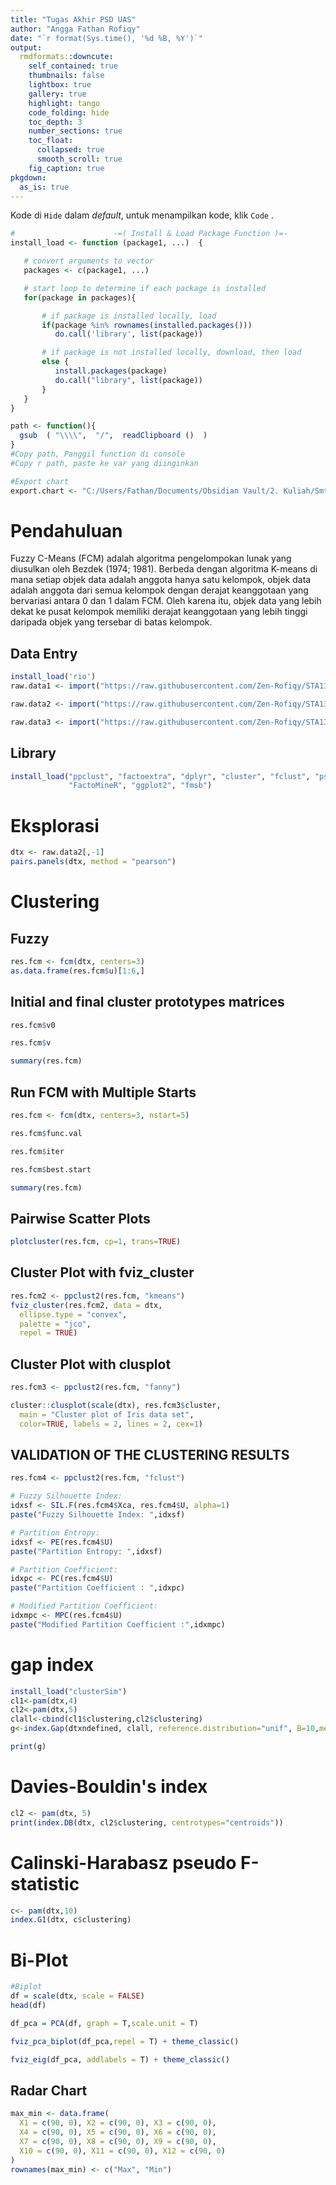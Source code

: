 ```yaml
---
title: "Tugas Akhir PSD UAS"
author: "Angga Fathan Rofiqy"
date: "`r format(Sys.time(), '%d %B, %Y')`"
output:
  rmdformats::downcute:
    self_contained: true
    thumbnails: false
    lightbox: true
    gallery: true
    highlight: tango
    code_folding: hide
    toc_depth: 3
    number_sections: true
    toc_float:
      collapsed: true
      smooth_scroll: true
    fig_caption: true
pkgdown:
  as_is: true
---
```


Kode di `Hide` dalam *default*, untuk menampilkan kode, klik `Code` .

```r
#                      -=( Install & Load Package Function )=-
install_load <- function (package1, ...)  {   

   # convert arguments to vector
   packages <- c(package1, ...)

   # start loop to determine if each package is installed
   for(package in packages){

       # if package is installed locally, load
       if(package %in% rownames(installed.packages()))
          do.call('library', list(package))

       # if package is not installed locally, download, then load
       else {
          install.packages(package)
          do.call("library", list(package))
       }
   } 
}
```

```r
path <- function(){
  gsub  ( "\\\\",  "/",  readClipboard ()  )
}
#Copy path, Panggil function di console
#Copy r path, paste ke var yang diinginkan
```

```r
#Export chart
export.chart <- "C:/Users/Fathan/Documents/Obsidian Vault/2. Kuliah/Smt 5/8. Pengantar Sains Data/Tugas/Tugas Akhir/Chart"
```

# Pendahuluan

Fuzzy C-Means (FCM) adalah algoritma pengelompokan lunak yang diusulkan oleh Bezdek (1974; 1981). Berbeda dengan algoritma K-means di mana setiap objek data adalah anggota hanya satu kelompok, objek data adalah anggota dari semua kelompok dengan derajat keanggotaan yang bervariasi antara 0 dan 1 dalam FCM. Oleh karena itu, objek data yang lebih dekat ke pusat kelompok memiliki derajat keanggotaan yang lebih tinggi daripada objek yang tersebar di batas kelompok.

## Data Entry

```r
install_load('rio')
raw.data1 <- import("https://raw.githubusercontent.com/Zen-Rofiqy/STA1381-PSD/main/Tugas/Tugas%20Akhir/Data%20PSD.csv")

raw.data2 <- import("https://raw.githubusercontent.com/Zen-Rofiqy/STA1381-PSD/main/Tugas/Tugas%20Akhir/Data%20PSD_Perc.csv")

raw.data3 <- import("https://raw.githubusercontent.com/Zen-Rofiqy/STA1381-PSD/main/Tugas/Tugas%20Akhir/Data%20PSD_Desa.csv")
```

## Library

```r
install_load("ppclust", "factoextra", "dplyr", "cluster", "fclust", "psych", 
             "FactoMineR", "ggplot2", "fmsb")
```

# Eksplorasi

```r
dtx <- raw.data2[,-1]
pairs.panels(dtx, method = "pearson")
```

# Clustering

## Fuzzy

```r
res.fcm <- fcm(dtx, centers=3)
as.data.frame(res.fcm$u)[1:6,]
```

## **Initial and final cluster prototypes matrices**

```r
res.fcm$v0
```

```r
res.fcm$v
```

```r
summary(res.fcm)
```

## **Run FCM with Multiple Starts**

```r
res.fcm <- fcm(dtx, centers=3, nstart=5)

res.fcm$func.val
```

```r
res.fcm$iter
```

```r
res.fcm$best.start
```

```r
summary(res.fcm)
```

## **Pairwise Scatter Plots**

```r
plotcluster(res.fcm, cp=1, trans=TRUE)
```

## **Cluster Plot with fviz_cluster**

```r
res.fcm2 <- ppclust2(res.fcm, "kmeans")
fviz_cluster(res.fcm2, data = dtx, 
  ellipse.type = "convex",
  palette = "jco",
  repel = TRUE)
```

## **Cluster Plot with clusplot**

```r
res.fcm3 <- ppclust2(res.fcm, "fanny")

cluster::clusplot(scale(dtx), res.fcm3$cluster,  
  main = "Cluster plot of Iris data set",
  color=TRUE, labels = 2, lines = 2, cex=1)
```

## **VALIDATION OF THE CLUSTERING RESULTS**

```r
res.fcm4 <- ppclust2(res.fcm, "fclust")

# Fuzzy Silhouette Index:
idxsf <- SIL.F(res.fcm4$Xca, res.fcm4$U, alpha=1)
paste("Fuzzy Silhouette Index: ",idxsf)
```

```r
# Partition Entropy:
idxsf <- PE(res.fcm4$U)
paste("Partition Entropy: ",idxsf)
```

```r
# Partition Coefficient:
idxpc <- PC(res.fcm4$U)
paste("Partition Coefficient : ",idxpc)
```

```r
# Modified Partition Coefficient:
idxmpc <- MPC(res.fcm4$U)
paste("Modified Partition Coefficient :",idxmpc)
```

# **gap index**

```r
install_load("clusterSim")
cl1<-pam(dtx,4)
cl2<-pam(dtx,5)
clall<-cbind(cl1$clustering,cl2$clustering)
g<-index.Gap(dtxndefined, clall, reference.distribution="unif", B=10,method="pam")

print(g)
```

# **Davies-Bouldin\'s index**

```r
cl2 <- pam(dtx, 5)
print(index.DB(dtx, cl2$clustering, centrotypes="centroids"))
```

# **Calinski-Harabasz pseudo F-statistic**

```r
c<- pam(dtx,10)
index.G1(dtx, c$clustering)
```

# Bi-Plot

```r
#Biplot
df = scale(dtx, scale = FALSE)
head(df)
```

```r
df_pca = PCA(df, graph = T,scale.unit = T)
```

```r
fviz_pca_biplot(df_pca,repel = T) + theme_classic()
```

```r
fviz_eig(df_pca, addlabels = T) + theme_classic()
```

## **Radar Chart**

```r
max_min <- data.frame(
  X1 = c(90, 0), X2 = c(90, 0), X3 = c(90, 0),
  X4 = c(90, 0), X5 = c(90, 0), X6 = c(90, 0),
  X7 = c(90, 0), X8 = c(90, 0), X9 = c(90, 0),
  X10 = c(90, 0), X11 = c(90, 0), X12 = c(90, 0)  
)
rownames(max_min) <- c("Max", "Min")
```
